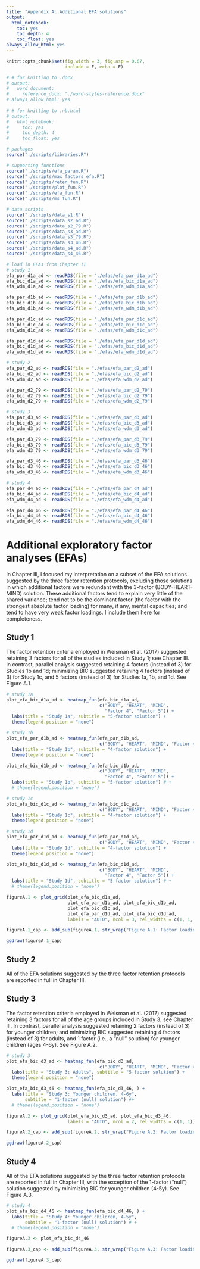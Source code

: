 ```yaml
---
title: "Appendix A: Additional EFA solutions"
output:
  html_notebook:
    toc: yes
    toc_depth: 4
    toc_float: yes
always_allow_html: yes
---
```


```r
knitr::opts_chunk$set(fig.width = 3, fig.asp = 0.67,
                      include = F, echo = F)
```

```r
# # for knitting to .docx
# output:
#   word_document:
#     reference_docx: "./word-styles-reference.docx"
# always_allow_html: yes
   
# # for knitting to .nb.html 
# output:
#   html_notebook:
#     toc: yes
#     toc_depth: 4
#     toc_float: yes
```

```r
# packages
source("./scripts/libraries.R")

# supporting functions
source("./scripts/efa_param.R")
source("./scripts/max_factors_efa.R")
source("./scripts/reten_fun.R")
source("./scripts/plot_fun.R")
source("./scripts/efa_fun.R")
source("./scripts/ms_fun.R")

# data scripts
source("./scripts/data_s1.R")
source("./scripts/data_s2_ad.R")
source("./scripts/data_s2_79.R")
source("./scripts/data_s3_ad.R")
source("./scripts/data_s3_79.R")
source("./scripts/data_s3_46.R")
source("./scripts/data_s4_ad.R")
source("./scripts/data_s4_46.R")
```

```r
# load in EFAs from Chapter II
# study 1
efa_par_d1a_ad <- readRDS(file = "./efas/efa_par_d1a_ad")
efa_bic_d1a_ad <- readRDS(file = "./efas/efa_bic_d1a_ad")
efa_wdm_d1a_ad <- readRDS(file = "./efas/efa_wdm_d1a_ad")

efa_par_d1b_ad <- readRDS(file = "./efas/efa_par_d1b_ad")
efa_bic_d1b_ad <- readRDS(file = "./efas/efa_bic_d1b_ad")
efa_wdm_d1b_ad <- readRDS(file = "./efas/efa_wdm_d1b_ad")

efa_par_d1c_ad <- readRDS(file = "./efas/efa_par_d1c_ad")
efa_bic_d1c_ad <- readRDS(file = "./efas/efa_bic_d1c_ad")
efa_wdm_d1c_ad <- readRDS(file = "./efas/efa_wdm_d1c_ad")

efa_par_d1d_ad <- readRDS(file = "./efas/efa_par_d1d_ad")
efa_bic_d1d_ad <- readRDS(file = "./efas/efa_bic_d1d_ad")
efa_wdm_d1d_ad <- readRDS(file = "./efas/efa_wdm_d1d_ad")

# study 2
efa_par_d2_ad <- readRDS(file = "./efas/efa_par_d2_ad")
efa_bic_d2_ad <- readRDS(file = "./efas/efa_bic_d2_ad")
efa_wdm_d2_ad <- readRDS(file = "./efas/efa_wdm_d2_ad")

efa_par_d2_79 <- readRDS(file = "./efas/efa_par_d2_79")
efa_bic_d2_79 <- readRDS(file = "./efas/efa_bic_d2_79")
efa_wdm_d2_79 <- readRDS(file = "./efas/efa_wdm_d2_79")

# study 3
efa_par_d3_ad <- readRDS(file = "./efas/efa_par_d3_ad")
efa_bic_d3_ad <- readRDS(file = "./efas/efa_bic_d3_ad")
efa_wdm_d3_ad <- readRDS(file = "./efas/efa_wdm_d3_ad")

efa_par_d3_79 <- readRDS(file = "./efas/efa_par_d3_79")
efa_bic_d3_79 <- readRDS(file = "./efas/efa_bic_d3_79")
efa_wdm_d3_79 <- readRDS(file = "./efas/efa_wdm_d3_79")

efa_par_d3_46 <- readRDS(file = "./efas/efa_par_d3_46")
efa_bic_d3_46 <- readRDS(file = "./efas/efa_bic_d3_46")
efa_wdm_d3_46 <- readRDS(file = "./efas/efa_wdm_d3_46")

# study 4
efa_par_d4_ad <- readRDS(file = "./efas/efa_par_d4_ad")
efa_bic_d4_ad <- readRDS(file = "./efas/efa_bic_d4_ad")
efa_wdm_d4_ad <- readRDS(file = "./efas/efa_wdm_d4_ad")

efa_par_d4_46 <- readRDS(file = "./efas/efa_par_d4_46")
efa_bic_d4_46 <- readRDS(file = "./efas/efa_bic_d4_46")
efa_wdm_d4_46 <- readRDS(file = "./efas/efa_wdm_d4_46")
```

# Additional exploratory factor analyses (EFAs)

In Chapter III, I focused my interpretation on a subset of the EFA solutions suggested by the three factor retention protocols, excluding those solutions in which additional factors were redundant with the 3-factor (BODY-HEART-MIND) solution. These additional factors tend to explain very little of the shared variance; tend not to be the dominant factor (the factor with the strongest absolute factor loading) for many, if any, mental capacities; and tend to have very weak factor loadings. I include them here for completeness.

## Study 1

The factor retention criteria employed in Weisman et al. (2017) suggested retaining 3 factors for all of the studies included in Study 1; see Chapter III. In contrast, parallel analysis suggested retaining 4 factors (instead of 3) for Studies 1b and 1d; minimizing BIC suggested retaining 4 factors (instead of 3) for Study 1c, and 5 factors (instead of 3) for Studies 1a, 1b, and 1d. See Figure A.1.

```r
# study 1a
plot_efa_bic_d1a_ad <- heatmap_fun(efa_bic_d1a_ad, 
                                   c("BODY", "HEART", "MIND", 
                                     "Factor 4", "Factor 5")) +
  labs(title = "Study 1a", subtitle = "5-factor solution") +
  theme(legend.position = "none")

# study 1b
plot_efa_par_d1b_ad <- heatmap_fun(efa_par_d1b_ad, 
                                   c("BODY", "HEART", "MIND", "Factor 4")) +
  labs(title = "Study 1b", subtitle = "4-factor solution") +
  theme(legend.position = "none")

plot_efa_bic_d1b_ad <- heatmap_fun(efa_bic_d1b_ad, 
                                   c("BODY", "HEART", "MIND", 
                                     "Factor 4", "Factor 5")) +
  labs(title = "Study 1b", subtitle = "5-factor solution") # +
  # theme(legend.position = "none")

# study 1c
plot_efa_bic_d1c_ad <- heatmap_fun(efa_bic_d1c_ad, 
                                   c("BODY", "HEART", "MIND", "Factor 4")) +
  labs(title = "Study 1c", subtitle = "4-factor solution") +
  theme(legend.position = "none")

# study 1d
plot_efa_par_d1d_ad <- heatmap_fun(efa_par_d1d_ad, 
                                   c("BODY", "HEART", "MIND", "Factor 4")) +
  labs(title = "Study 1d", subtitle = "4-factor solution") +
  theme(legend.position = "none")

plot_efa_bic_d1d_ad <- heatmap_fun(efa_bic_d1d_ad, 
                                   c("BODY", "HEART", "MIND", 
                                     "Factor 4", "Factor 5")) +
  labs(title = "Study 1d", subtitle = "5-factor solution") # +
  # theme(legend.position = "none")
```

```r
figureA.1 <- plot_grid(plot_efa_bic_d1a_ad, 
                       plot_efa_par_d1b_ad, plot_efa_bic_d1b_ad, 
                       plot_efa_bic_d1c_ad,
                       plot_efa_par_d1d_ad, plot_efa_bic_d1d_ad,
                       labels = "AUTO", ncol = 3, rel_widths = c(1, 1, 1.2))

figureA.1_cap <- add_sub(figureA.1, str_wrap("Figure A.1: Factor loadings from additional exploratory factor analyses of Study 1, not reported in Chapter III. All results are from US adult samples; see Chapter II for methods. (A) Study 1a, solution suggested by minimizing BIC. (B) Study 1b, solution suggested by parallel analysis. (C) Study 1b, solution suggested by minimizing BIC. (D) Study 1c, solution suggested by minimizing BIC. (E) Study 1d, solution suggested by parallel analysis. (F) Study 1d, solution suggested by minimizing BIC. In this and all figures portraying factor loadings, factors have been plotted in the same order (BODY, HEART, MIND), when applicable, to facilitate comparison across studies. A factor loading of +1 indicates a perfectly positive relationship between mental capacity and underlying construct; a loading of -1 indicates a perfectly negative relationship.", 200), x = 0, hjust = 0)
```

```r
ggdraw(figureA.1_cap)
```

## Study 2

All of the EFA solutions suggested by the three factor retention protocols are reported in full in Chapter III.

## Study 3

The factor retention criteria employed in Weisman et al. (2017) suggested retaining 3 factors for all of the age groups included in Study 3; see Chapter III. In contrast, parallel analysis suggested retaining 2 factors (instead of 3) for younger children; and minimizing BIC suggested retaining 4 factors (instead of 3) for adults, and 1 factor (i.e., a "null" solution) for younger children (ages 4-6y). See Figure A.2.

```r
# study 3
plot_efa_bic_d3_ad <- heatmap_fun(efa_bic_d3_ad, 
                                   c("BODY", "HEART", "MIND", "Factor 4")) +
  labs(title = "Study 3: Adults", subtitle = "5-factor solution") +
  theme(legend.position = "none")

plot_efa_bic_d3_46 <- heatmap_fun(efa_bic_d3_46, ) +
  labs(title = "Study 3: Younger children, 4-6y", 
       subtitle = "1-factor (null) solution") #+
  # theme(legend.position = "none")
```

```r
figureA.2 <- plot_grid(plot_efa_bic_d3_ad, plot_efa_bic_d3_46,
                       labels = "AUTO", ncol = 2, rel_widths = c(1, 1))

figureA.2_cap <- add_sub(figureA.2, str_wrap("Figure A.2: Factor loadings from additional exploratory factor analyses of Study 3, not reported in Chapter III. See Chapter II for methods. (A) Adults, solution suggested by minimizing BIC. (B) Younger children (4-6y), 'null' solution suggested by minimizing BIC. In this and all figures portraying factor loadings, factors have been plotted in the same order (BODY, HEART, MIND), when applicable, to facilitate comparison across studies. A factor loading of +1 indicates a perfectly positive relationship between mental capacity and underlying construct; a loading of -1 indicates a perfectly negative relationship.", 115), x = 0, hjust = 0)
```

```r
ggdraw(figureA.2_cap)
```

## Study 4

All of the EFA solutions suggested by the three factor retention protocols are reported in full in Chapter III, with the exception of the 1-factor ("null") solution suggested by minimizing BIC for younger children (4-5y). See Figure A.3.

```r
# study 4
plot_efa_bic_d4_46 <- heatmap_fun(efa_bic_d4_46, ) +
  labs(title = "Study 4: Younger children, 4-5y", 
       subtitle = "1-factor (null) solution") # +
  # theme(legend.position = "none")
```

```r
figureA.3 <- plot_efa_bic_d4_46

figureA.3_cap <- add_sub(figureA.3, str_wrap("Figure A.3: Factor loadings from the 'null' solution suggested by minimizing BIC for younger children (4-5y) in Study 4. See Chapter II for methods, and Chapter III for other EFA solutions for this study. A factor loading of +1 indicates a perfectly positive relationship between mental capacity and underlying construct; a loading of -1 indicates a perfectly negative relationship.", 30), x = 0, hjust = 0)
```

```r
ggdraw(figureA.3_cap)
```





